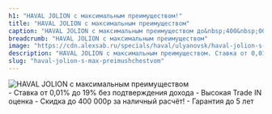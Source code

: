```yaml
---
h1: "HAVAL JOLION с максимальным преимуществом!"
title: "HAVAL JOLION с максимальным преимуществом"
caption: "HAVAL JOLION с максимальным преимуществом до&nbsp;400&nbsp;000р!"
breadcrumb: "HAVAL JOLION с максимальным преимуществом"
image: "https://cdn.alexsab.ru/specials/haval/ulyanovsk/haval-jolion-s-max-preimushchestvom/Ton-avto_haval_Jolion_640х360.webp"
description: "HAVAL JOLION с максимальным преимуществом. Ставка от 0,01% до 19% без подтверждения дохода. Высокая Trade IN оценка. Скидка до 400 000р за наличный расчёт!. Гарантия до 5 лет"
slug: "haval-jolion-s-max-preimushchestvom"
---
```



<picture>
	<source media="(min-width: 942px)" srcset="https://cdn.alexsab.ru/specials/haval/ulyanovsk/haval-jolion-s-max-preimushchestvom/Ton-avto_haval_Jolion_1920х800.webp" />
	<source media="(min-width: 320px)" srcset="https://cdn.alexsab.ru/specials/haval/ulyanovsk/haval-jolion-s-max-preimushchestvom/Ton-avto_haval_Jolion_640х360.webp" />
	<img src="https://cdn.alexsab.ru/specials/haval/ulyanovsk/haval-jolion-s-max-preimushchestvom/Ton-avto_haval_Jolion_1920х800.webp" class="max-w-full mx-auto mb-10" alt="HAVAL JOLION с максимальным преимуществом" />
</picture>

<br/>
- Ставка от 0,01% до 19% без подтверждения дохода
- Высокая Trade IN оценка
- Скидка до 400 000р за наличный расчёт!
- Гарантия до 5 лет
<br/>

<SpecialSalonsInfo title='Получить предложение' dataTitle='HAVAL JOLION с максимальным преимуществом' dataFormName="Получить предложение. HAVAL JOLION с максимальным преимуществом" />